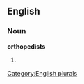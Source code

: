 
==English==

===Noun===
'''orthopedists'''

# {{plural of|[[orthopedist]]}}

[[Category:English plurals]]
